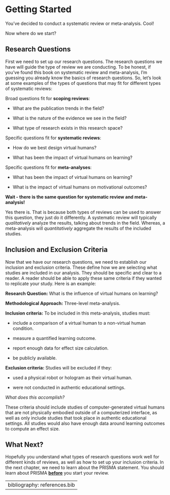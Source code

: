 # Getting Started

You've decided to conduct a systematic review or meta-analysis. Cool!

Now where do we start?

## Research Questions

First we need to set up our research questions. The research questions we have will guide the type of review we are conducting. To be honest, if you've found this book on systematic review and meta-analysis, I'm guessing you already know the basics of research questions. So, let's look at some examples of the types of questions that may fit for different types of systematic reviews:

::: rmdnote
Broad questions fit for **scoping reviews**:

-   What are the publication trends in the field?

-   What is the nature of the evidence we see in the field?

-   What type of research exists in this research space?

Specific questions fit for **systematic reviews**:

-   How do we best design virtual humans?

-   What has been the impact of virtual humans on learning?

Specific questions fit for **meta-analyses**:

-   What has been the impact of virtual humans on learning?

-   What is the impact of virtual humans on motivational outcomes?

**Wait - there is the same question for systematic review and meta-analysis!**

Yes there is. That is because both types of reviews can be used to answer this question, they just do it differently. A systematic review will typically *qualitatively* analyze the results, talking about trends in the field. Whereas, a meta-analysis will *quantitatively* aggregate the results of the included studies.
:::

## Inclusion and Exclusion Criteria

Now that we have our research questions, we need to establish our inclusion and exclusion criteria. These define how we are selecting what studies are included in our analysis. They should be specific and clear to a reader. A reader should be able to apply these same criteria if they wanted to replicate your study. Here is an example:

::: rmdnote
**Research Question:** What is the influence of virtual humans on learning?

**Methodological Approach:** Three-level meta-analysis.

**Inclusion criteria:** To be included in this meta-analysis, studies must:

-   include a comparison of a virtual human to a non-virtual human condition.

-   measure a quantified learning outcome.

-   report enough data for effect size calculation.

-   be publicly available.

**Exclusion criteria:** Studies will be excluded if they:

-   used a physical robot or hologram as their virtual human.

-   were not conducted in authentic educational settings.

*What does this accomplish?*

These criteria should include studies of computer-generated virtual humans that are not physically embodied outside of a computerized interface, as well as only include studies that took place in authentic educational settings. All studies would also have enough data around learning outcomes to compute an effect size.
:::

## What Next?

Hopefully you understand what types of research questions work well for different kinds of reviews, as well as how to set up your inclusion criteria. In the next chapter, we need to learn about the PRISMA statement. You should learn about PRISMA [**before**]{.underline} you start your review.

---
bibliography: references.bib
---
